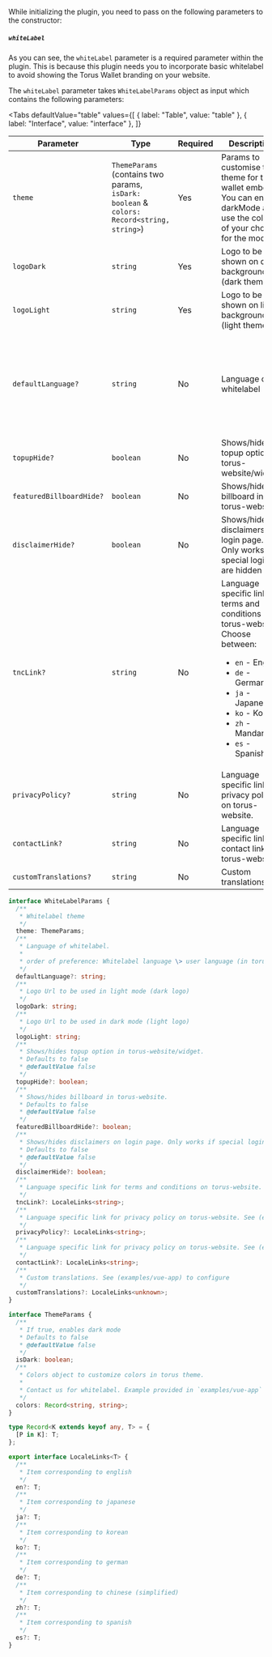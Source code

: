 
While initializing the plugin, you need to pass on the following parameters to the constructor:

##### `whiteLabel`

As you can see, the `whiteLabel` parameter is a required parameter within the plugin. This is because this plugin needs you to incorporate basic
whitelabel to avoid showing the Torus Wallet branding on your website.

The `whiteLabel` parameter takes `WhiteLabelParams` object as input which contains the following parameters:

<Tabs
  defaultValue="table"
  values={[
    { label: "Table", value: "table" },
    { label: "Interface", value: "interface" },
  ]}
>

<TabItem value="table">

| Parameter                | Type                                                                                                   | Required | Description                                                                                                                                                                                                                                 | Default                                                                                          |
| ------------------------ | ------------------------------------------------------------------------------------------------------ | -------- | ------------------------------------------------------------------------------------------------------------------------------------------------------------------------------------------------------------------------------------------- | ------------------------------------------------------------------------------------------------ |
| `theme`                  | `ThemeParams` <br /> (contains two params, `isDark: boolean` & <br/> `colors: Record<string, string>`) | Yes      | Params to customise the theme for the wallet embed. You can enable darkMode and use the colours of your choice for the modal.                                                                                                               | N/A                                                                                              |
| `logoDark`               | `string`                                                                                               | Yes      | Logo to be shown on dark background (dark theme)                                                                                                                                                                                            | N/A                                                                                              |
| `logoLight`              | `string`                                                                                               | Yes      | Logo to be shown on light background (light theme)                                                                                                                                                                                          | N/A                                                                                              |
| `defaultLanguage?`       | `string`                                                                                               | No       | Language of whitelabel                                                                                                                                                                                                                      | Order of preference: Whitelabel language \> user language (in torus-website) \> browser language |
| `topupHide?`             | `boolean`                                                                                              | No       | Shows/hides topup option in torus-website/widget.                                                                                                                                                                                           | false                                                                                            |
| `featuredBillboardHide?` | `boolean`                                                                                              | No       | Shows/hides billboard in torus-website.                                                                                                                                                                                                     | false                                                                                            |
| `disclaimerHide?`        | `boolean`                                                                                              | No       | Shows/hides disclaimers on login page. Only works if special logins are hidden                                                                                                                                                              | false                                                                                            |
| `tncLink?`               | `string`                                                                                               | No       | Language specific link for terms and conditions on torus-website. <br/> Choose between: <ul><li>`en` - English</li><li>`de` - German</li><li>`ja` - Japanese</li><li>`ko` - Korean</li><li>`zh` - Mandarin</li><li>`es` - Spanish</li></ul> | en - English                                                                                     |
| `privacyPolicy?`         | `string`                                                                                               | No       | Language specific link for privacy policy on torus-website.                                                                                                                                                                                 | en - English                                                                                     |
| `contactLink?`           | `string`                                                                                               | No       | Language specific link for contact links on torus-website.                                                                                                                                                                                  | en - English                                                                                     |
| `customTranslations?`    | `string`                                                                                               | No       | Custom translations.                                                                                                                                                                                                                        | en - English                                                                                     |

</TabItem>

<TabItem value="interface">

```ts
interface WhiteLabelParams {
  /**
   * Whitelabel theme
   */
  theme: ThemeParams;
  /**
   * Language of whitelabel.
   *
   * order of preference: Whitelabel language \> user language (in torus-website) \> browser language
   */
  defaultLanguage?: string;
  /**
   * Logo Url to be used in light mode (dark logo)
   */
  logoDark: string;
  /**
   * Logo Url to be used in dark mode (light logo)
   */
  logoLight: string;
  /**
   * Shows/hides topup option in torus-website/widget.
   * Defaults to false
   * @defaultValue false
   */
  topupHide?: boolean;
  /**
   * Shows/hides billboard in torus-website.
   * Defaults to false
   * @defaultValue false
   */
  featuredBillboardHide?: boolean;
  /**
   * Shows/hides disclaimers on login page. Only works if special logins are hidden
   * Defaults to false
   * @defaultValue false
   */
  disclaimerHide?: boolean;
  /**
   * Language specific link for terms and conditions on torus-website. See (examples/vue-app) to configure
   */
  tncLink?: LocaleLinks<string>;
  /**
   * Language specific link for privacy policy on torus-website. See (examples/vue-app) to configure
   */
  privacyPolicy?: LocaleLinks<string>;
  /**
   * Language specific link for privacy policy on torus-website. See (examples/vue-app) to configure
   */
  contactLink?: LocaleLinks<string>;
  /**
   * Custom translations. See (examples/vue-app) to configure
   */
  customTranslations?: LocaleLinks<unknown>;
}

interface ThemeParams {
  /**
   * If true, enables dark mode
   * Defaults to false
   * @defaultValue false
   */
  isDark: boolean;
  /**
   * Colors object to customize colors in torus theme.
   *
   * Contact us for whitelabel. Example provided in `examples/vue-app`
   */
  colors: Record<string, string>;
}

type Record<K extends keyof any, T> = {
  [P in K]: T;
};

export interface LocaleLinks<T> {
  /**
   * Item corresponding to english
   */
  en?: T;
  /**
   * Item corresponding to japanese
   */
  ja?: T;
  /**
   * Item corresponding to korean
   */
  ko?: T;
  /**
   * Item corresponding to german
   */
  de?: T;
  /**
   * Item corresponding to chinese (simplified)
   */
  zh?: T;
  /**
   * Item corresponding to spanish
   */
  es?: T;
}
```

</TabItem>

</Tabs>
